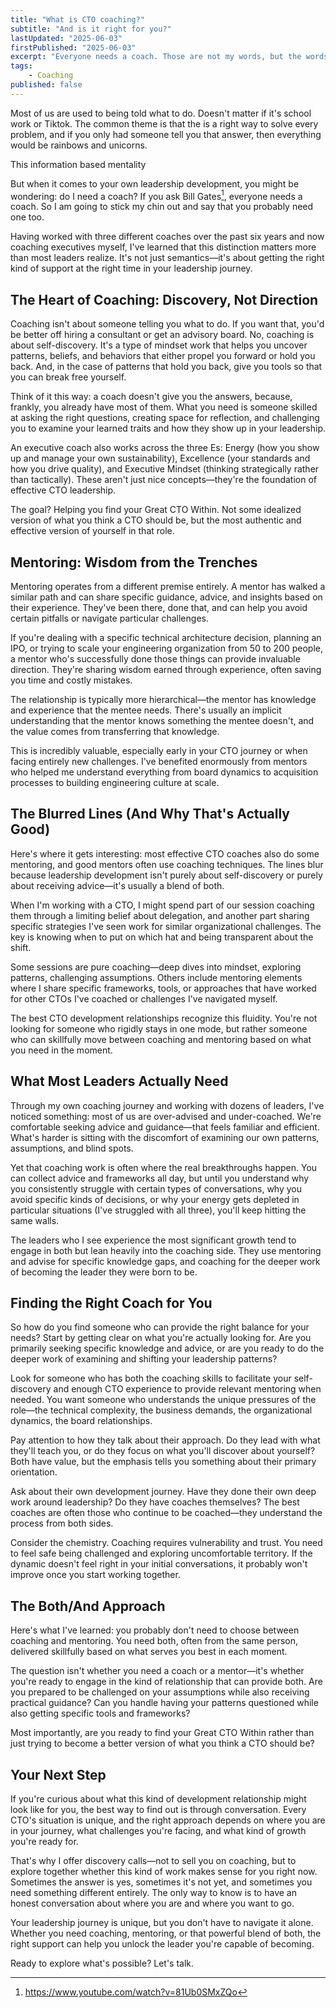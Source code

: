 ```yaml
---
title: "What is CTO coaching?"
subtitle: "And is it right for you?"
lastUpdated: "2025-06-03"
firstPublished: "2025-06-03"
excerpt: "Everyone needs a coach. Those are not my words, but the words of Bill Gates. So if you are a CTO you probably need one too. But what does a coach really do? And what is the difference between a coach and a mentor? And how do these relate to advisors? That's what I will try to answer in this post."
tags:
    - Coaching
published: false
---
```




Most of us are used to being told what to do. Doesn't matter if it's school work or Tiktok. The common theme is that the is a right way to solve every problem, and if you only had someone tell you that answer, then everything would be rainbows and unicorns.

This information based mentality

But when it comes to your own leadership development, you might be wondering: do I need a coach? If you ask Bill Gates[^1], everyone needs a coach. So I am going to stick my chin out and say that you probably need one too. 

Having worked with three different coaches over the past six years and now coaching executives myself, I've learned that this distinction matters more than most leaders realize. It's not just semantics—it's about getting the right kind of support at the right time in your leadership journey.

## The Heart of Coaching: Discovery, Not Direction

Coaching isn't about someone telling you what to do. If you want that, you'd be better off hiring a consultant or get an advisory board. No, coaching is about self-discovery. It's a type of mindset work that helps you uncover patterns, beliefs, and behaviors that either propel you forward or hold you back. And, in the case of patterns that hold you back, give you tools so that you can break free yourself.

Think of it this way: a coach doesn't give you the answers, because, frankly, you already have most of them. What you need is someone skilled at asking the right questions, creating space for reflection, and challenging you to examine your learned traits and how they show up in your leadership.

An executive coach also works across the three Es: Energy (how you show up and manage your own sustainability), Excellence (your standards and how you drive quality), and Executive Mindset (thinking strategically rather than tactically). These aren't just nice concepts—they're the foundation of effective CTO leadership.

The goal? Helping you find your Great CTO Within. Not some idealized version of what you think a CTO should be, but the most authentic and effective version of yourself in that role.

## Mentoring: Wisdom from the Trenches

Mentoring operates from a different premise entirely. A mentor has walked a similar path and can share specific guidance, advice, and insights based on their experience. They've been there, done that, and can help you avoid certain pitfalls or navigate particular challenges.

If you're dealing with a specific technical architecture decision, planning an IPO, or trying to scale your engineering organization from 50 to 200 people, a mentor who's successfully done those things can provide invaluable direction. They're sharing wisdom earned through experience, often saving you time and costly mistakes.

The relationship is typically more hierarchical—the mentor has knowledge and experience that the mentee needs. There's usually an implicit understanding that the mentor knows something the mentee doesn't, and the value comes from transferring that knowledge.

This is incredibly valuable, especially early in your CTO journey or when facing entirely new challenges. I've benefited enormously from mentors who helped me understand everything from board dynamics to acquisition processes to building engineering culture at scale.

## The Blurred Lines (And Why That's Actually Good)

Here's where it gets interesting: most effective CTO coaches also do some mentoring, and good mentors often use coaching techniques. The lines blur because leadership development isn't purely about self-discovery or purely about receiving advice—it's usually a blend of both.

When I'm working with a CTO, I might spend part of our session coaching them through a limiting belief about delegation, and another part sharing specific strategies I've seen work for similar organizational challenges. The key is knowing when to put on which hat and being transparent about the shift.

Some sessions are pure coaching—deep dives into mindset, exploring patterns, challenging assumptions. Others include mentoring elements where I share specific frameworks, tools, or approaches that have worked for other CTOs I've coached or challenges I've navigated myself.

The best CTO development relationships recognize this fluidity. You're not looking for someone who rigidly stays in one mode, but rather someone who can skillfully move between coaching and mentoring based on what you need in the moment.

## What Most Leaders Actually Need

Through my own coaching journey and working with dozens of leaders, I've noticed something: most of us are over-advised and under-coached. We're comfortable seeking advice and guidance—that feels familiar and efficient. What's harder is sitting with the discomfort of examining our own patterns, assumptions, and blind spots.

Yet that coaching work is often where the real breakthroughs happen. You can collect advice and frameworks all day, but until you understand why you consistently struggle with certain types of conversations, why you avoid specific kinds of decisions, or why your energy gets depleted in particular situations (I've struggled with all three), you'll keep hitting the same walls.

The leaders who I see experience the most significant growth tend to engage in both but lean heavily into the coaching side. They use mentoring and advise for specific knowledge gaps, and coaching for the deeper work of becoming the leader they were born to be.

## Finding the Right Coach for You

So how do you find someone who can provide the right balance for your needs? Start by getting clear on what you're actually looking for. Are you primarily seeking specific knowledge and advice, or are you ready to do the deeper work of examining and shifting your leadership patterns?

Look for someone who has both the coaching skills to facilitate your self-discovery and enough CTO experience to provide relevant mentoring when needed. You want someone who understands the unique pressures of the role—the technical complexity, the business demands, the organizational dynamics, the board relationships.

Pay attention to how they talk about their approach. Do they lead with what they'll teach you, or do they focus on what you'll discover about yourself? Both have value, but the emphasis tells you something about their primary orientation.

Ask about their own development journey. Have they done their own deep work around leadership? Do they have coaches themselves? The best coaches are often those who continue to be coached—they understand the process from both sides.

Consider the chemistry. Coaching requires vulnerability and trust. You need to feel safe being challenged and exploring uncomfortable territory. If the dynamic doesn't feel right in your initial conversations, it probably won't improve once you start working together.

## The Both/And Approach

Here's what I've learned: you probably don't need to choose between coaching and mentoring. You need both, often from the same person, delivered skillfully based on what serves you best in each moment.

The question isn't whether you need a coach or a mentor—it's whether you're ready to engage in the kind of relationship that can provide both. Are you prepared to be challenged on your assumptions while also receiving practical guidance? Can you handle having your patterns questioned while also getting specific tools and frameworks?

Most importantly, are you ready to find your Great CTO Within rather than just trying to become a better version of what you think a CTO should be?

## Your Next Step

If you're curious about what this kind of development relationship might look like for you, the best way to find out is through conversation. Every CTO's situation is unique, and the right approach depends on where you are in your journey, what challenges you're facing, and what kind of growth you're ready for.

That's why I offer discovery calls—not to sell you on coaching, but to explore together whether this kind of work makes sense for you right now. Sometimes the answer is yes, sometimes it's not yet, and sometimes you need something different entirely. The only way to know is to have an honest conversation about where you are and where you want to go.

Your leadership journey is unique, but you don't have to navigate it alone. Whether you need coaching, mentoring, or that powerful blend of both, the right support can help you unlock the leader you're capable of becoming.

Ready to explore what's possible? Let's talk.

[^1]: https://www.youtube.com/watch?v=81Ub0SMxZQo
